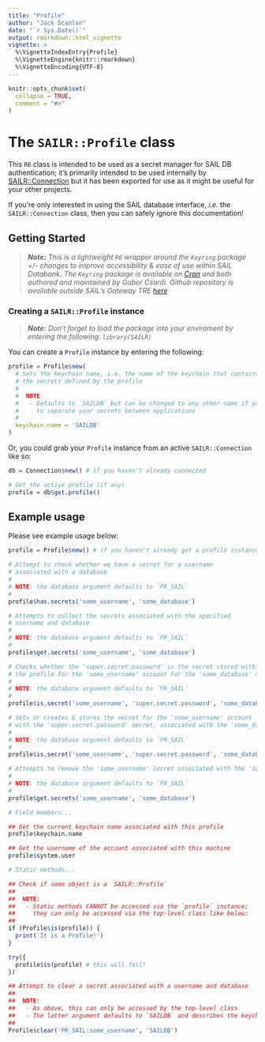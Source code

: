 ```yaml
---
title: "Profile"
author: "Jack Scanlon"
date: "`r Sys.Date()`"
output: rmarkdown::html_vignette
vignette: >
  %\VignetteIndexEntry{Profile}
  %\VignetteEngine{knitr::rmarkdown}
  %\VignetteEncoding{UTF-8}
---
```


```r
knitr::opts_chunk$set(
  collapse = TRUE,
  comment = "#>"
)
```

# The `SAILR::Profile` class

This `R6` class is intended to be used as a secret manager for SAIL DB authentication; it's primarily intended to be used internally by [SAILR::Connection](./Profile.Rmd) but it has been exported for use as it might be useful for your other projects.

If you're only interested in using the SAIL database interface, _i.e._ the `SAILR::Connection` class, then you can safely ignore this documentation!

## Getting Started

> ***Note:** This is a lightweight `R6` wrapper around the `Keyring` package +/- changes to improve accessibility & ease of use within SAIL Databank. The `Keyring` package is available on [Cran](https://cran.r-project.org/web/packages/keyring/index.html) and both authored and maintained by Gabor Csardi. Github repository is available outside SAIL's Gateway TRE [here](https://github.com/r-lib/keyring/)*

### Creating a `SAILR::Profile` instance

> ***Note:** Don't forget to load the package into your enviroment by entering the following: `library(SAILR)`*  

You can create a `Profile` instance by entering the following:

```r
profile = Profile$new(
  # Sets the keychain name, i.e. the name of the keychain that contains
  # the secrets defined by the profile
  #
  #  NOTE:
  #   - Defaults to `SAILDB` but can be changed to any other name if you'd prefer
  #     to separate your secrets between applications
  #
  keychain.name = 'SAILDB'
)
```

Or, you could grab your `Profile` instance from an active `SAILR::Connection` like so:

```r
db = Connection$new() # if you haven't already connected

# Get the active profile (if any)
profile = db$get.profile()
```

## Example usage

Please see example usage below:

```r
profile = Profile$new() # if you haven't already got a profile instance

# Attempt to check whether we have a secret for a username
# associated with a database
#
# NOTE: the database argument defaults to `PR_SAIL`
#
profile$has.secrets('some_username', 'some_database')

# Attempts to collect the secrets associated with the specified
# username and database
#
# NOTE: the database argument defaults to `PR_SAIL`
#
profile$get.secrets('some_username', 'some_database')

# Checks whether the 'super.secret.password' is the secret stored within
# the profile for the 'some_username' account for the 'some_database' database
#
# NOTE: the database argument defaults to `PR_SAIL`
#
profile$is.secret('some_username', 'super.secret.password', 'some_database')

# Sets or creates & stores the secret for the 'some_username' account
# with the 'super.secret.password' secret, associated with the 'some_database' database
#
# NOTE: the database argument defaults to `PR_SAIL`
#
profile$is.secret('some_username', 'super.secret.password', 'some_database')

# Attempts to remove the 'some_username' secret associated with the 'some_database' database
#
# NOTE: the database argument defaults to `PR_SAIL`
#
profile$get.secrets('some_username', 'some_database')

# Field members...

## Get the current keychain name associated with this profile
profile$keychain.name

## Get the username of the account associated with this machine
profile$system.user

# Static methods...

## Check if some object is a `SAILR::Profile`
##
##  NOTE:
##   - Static methods CANNOT be accessed via the `profile` instance;
##     they can only be accessed via the top-level class like below:
##
if (Profile$is(profile)) {
  print('It is a Profile!')
}

try({
  profile$is(profile) # this will fail!
})

## Attempt to clear a secret associated with a username and database
##
##  NOTE:
##   - As above, this can only be accessed by the top-level class
##   - The latter argument defaults to `SAILDB` and describes the keychain name
##
Profile$clear('PR_SAIL:some_username', 'SAILDB')
```

